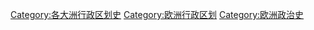 [[Category:各大洲行政区划史|Category:各大洲行政区划史]]
[[Category:欧洲行政区划|Category:欧洲行政区划]]
[[Category:欧洲政治史|Category:欧洲政治史]]